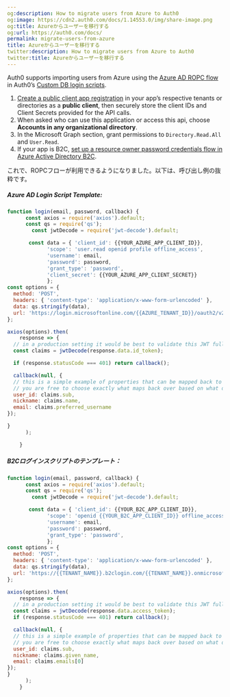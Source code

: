 ```yaml
---
og:description: How to migrate users from Azure to Auth0
og:image: https://cdn2.auth0.com/docs/1.14553.0/img/share-image.png
og:title: Azureからユーザーを移行する
og:url: https://auth0.com/docs/
permalink: migrate-users-from-azure
title: Azureからユーザーを移行する
twitter:description: How to migrate users from Azure to Auth0
twitter:title: Azureからユーザーを移行する
---
```


Auth0 supports importing users from Azure using the [Azure AD ROPC flow](https://docs.microsoft.com/en-us/azure/active-directory/develop/v2-oauth-ropc) in Auth0’s [Custom DB login scripts](/docs/authenticate/database-connections/custom-db/templates/login).

1. [Create a public client app registration](https://docs.microsoft.com/en-us/azure/active-directory/develop/quickstart-register-app) in your app’s respective tenants or directories as a **public client**, then securely store the client IDs and Client Secrets provided for the API calls.
2. When asked who can use this application or access this api, choose **Accounts in any organizational directory**.
3. In the Microsoft Graph section, grant permissions to `Directory.Read.All` and `User.Read`.
4. If your app is B2C, [set up a resource owner password credentials flow in Azure Active Directory B2C](https://learn.microsoft.com/en-us/azure/active-directory-b2c/add-ropc-policy?tabs=app-reg-ga&pivots=b2c-user-flow).

これで、ROPCフローが利用できるようになりました。以下は、呼び出し例の抜粋です。

##### Azure AD Login Script Template:

```javascript lines expandable
function login(email, password, callback) {
      const axios = require('axios').default;
      const qs = require('qs');
    	const jwtDecode = require('jwt-decode').default;

       const data = { 'client_id': {{YOUR_AZURE_APP_CLIENT_ID}},
             'scope': 'user.read openid profile offline_access',
             'username': email,
             'password': password,
             'grant_type': 'password',
             'client_secret': {{YOUR_AZURE_APP_CLIENT_SECRET}}
             };
const options = {
  method: 'POST',
  headers: { 'content-type': 'application/x-www-form-urlencoded' },
  data: qs.stringify(data),
  url: 'https://login.microsoftonline.com/{{AZURE_TENANT_ID}}/oauth2/v2.0/token',
};

axios(options).then(
	response => {
  // in a production setting it would be best to validate this JWT fully before reading claims
  const claims = jwtDecode(response.data.id_token);

  if (response.statusCode === 401) return callback();

  callback(null, {
  // this is a simple example of properties that can be mapped back to the auth0 user profile
  // you are free to choose exactly what maps back over based on what data you get from the azure token
  user_id: claims.sub,
  nickname: claims.name,
  email: claims.preferred_username
});

}
      );

    }
```






##### B2Cログインスクリプトのテンプレート：

```javascript lines expandable
function login(email, password, callback) {
      const axios = require('axios').default;
      const qs = require('qs');
    	const jwtDecode = require('jwt-decode').default;

       const data = { 'client_id': {{YOUR_B2C_APP_CLIENT_ID}},
             'scope': 'openid {{YOUR_B2C_APP_CLIENT_ID}} offline_access profile',
             'username': email,
             'password': password,
             'grant_type': 'password',
             };
const options = {
  method: 'POST',
  headers: { 'content-type': 'application/x-www-form-urlencoded' },
  data: qs.stringify(data),
  url: 'https://{{TENANT_NAME}}.b2clogin.com/{{TENANT_NAME}}.onmicrosoft.com/{{B2C_POLICY_NAME}}/oauth2/v2.0/token',
};

axios(options).then(
	response => {
  // in a production setting it would be best to validate this JWT fully before reading claims
  const claims = jwtDecode(response.data.access_token);
  if (response.statusCode === 401) return callback();

  callback(null, {
  // this is a simple example of properties that can be mapped back to the auth0 user profile
  // you are free to choose exactly what maps back over based on what data you get from the azure token
  user_id: claims.sub,
  nickname: claims.given_name,
  email: claims.emails[0]
});
}
      );
    }
```